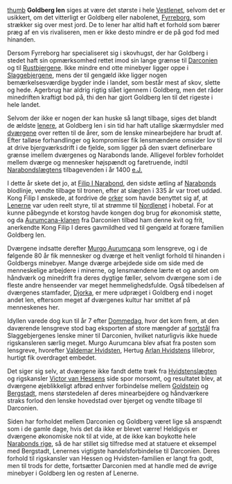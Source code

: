{{title:Goldberg len}}
{{author:Laura Holmegaard}}
{{timestamp:2009-10-25T19:08:57Z}}
{{copyright:Goldberg len}}
[[Fil:Goldberg_len.jpg|thumb]]
'''Goldberg len''' siges at være det største i hele [[Vestlenet]], selvom det er usikkert, om det vitterligt er Goldberg eller nabolenet, [[Fyrreborg]], som strækker sig over mest jord. De to lener har altid haft et forhold som bærer præg af en vis rivaliseren, men er ikke desto mindre er de på god fod med hinanden.

Dersom Fyrreborg har specialiseret sig i skovhugst, der har Goldberg i stedet haft sin opmærksomhed rettet imod sin lange grænse til [[Darconien]] og til [[Rustbjergene]]. Ikke mindre end otte minebyer ligger oppe i [[Slaggebjergene]], mens der til gengæld ikke ligger nogen bemærkelsesværdige bygder inde i landet, som består mest af skov, slette og hede. Agerbrug har aldrig rigtig slået igennem i Goldberg, men det råder minedriften kraftigt bod på, thi den har gjort Goldberg len til det rigeste i hele landet.

Selvom der ikke er nogen der kan huske så langt tilbage, siges det blandt de ældste [[lener|lenere]], at Goldberg len i sin tid har haft utallige skærmydsler med [[dværg|dværgene]] over retten til de årer, som de lenske minearbejdere har brudt af. Efter talløse forhandlinger og kompromiser fik lensmændene omsider lov til at drive bjergværksdrift i de fjelde, som ligger på den svært definerbare grænse imellem dværgenes og Narabonds lande. Alligevel forblev forholdet mellem dværge og mennesker højspændt og faretruende, indtil [[Narabondslægten|Narabondslægtens]] tilbagevenden i år 1400 [[e.J.]]

I dette år skete det jo, at [[Filip I Narabond]], den sidste ætling af [[Narabond|Narabonds]] blodlinje, vendte tilbage til tronen, efter at slægten i 335 år var troet uddød. Kong Filip I ønskede, at fordrive de [[ork|orker]] som havde benyttet sig af, at [[Lenerne]] var uden reelt styre, til at strømme til [[Nordlenet]] i hobetal. For at kunne påbegynde et korstog havde kongen dog brug for økonomisk støtte, og da [[Aurumcana-klanen]] fra Darconien tilbød ham denne kvit og frit, anerkendte Kong Filip I deres gavmildhed ved til gengæld at forære familien Goldberg len.

Dværgene indsatte derefter [[Murgo Aurumcana]] som lensgreve, og i de følgende 80 år fik mennesker og dværge et helt venligt forhold til hinanden i Goldbergs minebyer. Mange dværge arbejdede side om side med de menneskelige arbejdere i minerne, og lensmændene lærte et og andet om håndværk og minedrift fra deres dygtige fæller, selvom dværgene som i de fleste andre henseender var meget hemmelighedsfulde. Også tilbedelsen af dværgenes stamfader, [[Djorka]], er mere udpræget i Goldberg end i noget andet len, eftersom meget af dværgenes kultur har smittet af på menneskenes her.

Idyllen varede dog kun til år 7 efter [[Dommedag]], hvor det kom frem, at den daværende lensgreve stod bag eksporten af store mængder af [[sortstål]] fra Slaggebjergenes lenske miner til Darconien, hvilket naturligvis ikke huede rigskansleren særlig meget. Murgo Aurumcana blev afsat fra posten som lensgreve, hvorefter [[Valdemar Hvidsten]], Hertug [[Arlan Hvidsten|Arlan Hvidstens]] lillebror, hurtigt fik overdraget embedet.

Det siger sig selv, at dværgene ikke fandt dette træk fra [[Hvidsten|Hvidstenslægten]] og rigskansler [[Victor van Hessen|Victor van Hessens]] side spor morsomt, og resultatet blev, at dværgene øjeblikkeligt afbrød enhver forbindelse mellem [[Goldstein]] og [[Bergstadt]], mens størstedelen af deres minearbejdere og håndværkere straks forlod den lenske hovedstad over bjerget og vendte tilbage til Darconien.

Siden har forholdet mellem Darconien og Goldberg været lige så anspændt som i de gamle dage, hvis det da ikke er blevet værre!
Heldigvis er dværgene økonomiske nok til at vide, at de ikke kan boykotte hele [[Narabonds rige]], så de har stillet sig tilfredse med at statuere et eksempel med Bergstadt, Lenernes vigtigste handelsforbindelse til Darconien. Deres forhold til rigskansler van Hessen og Hvidsten-familien er langt fra godt, men til trods for dette, fortsætter Darconien med at handle med de øvrige minebyer i Goldberg len og resten af Lenerne.